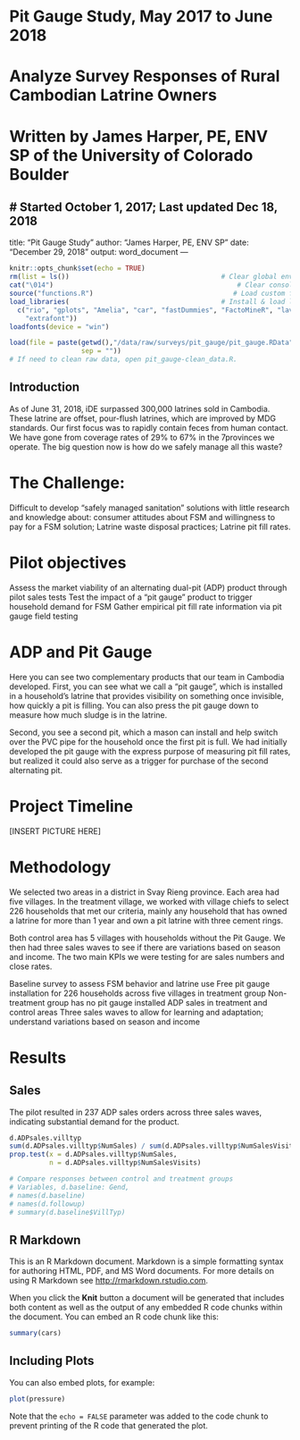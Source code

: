 # Pit Gauge Study, May 2017 to June 2018
# Analyze Survey Responses of Rural Cambodian Latrine Owners
# Written by James Harper, PE, ENV SP of the University of Colorado Boulder
# Started October 1, 2017; Last updated Dec 18, 2018
---
title: "Pit Gauge Study"
author: "James Harper, PE, ENV SP"
date: "December 29, 2018"
output: word_document
---

```r
knitr::opts_chunk$set(echo = TRUE)
rm(list = ls())                                      # Clear global environment
cat("\014")                                              # Clear console window
source("functions.R")                                   # Load custom functions
load_libraries(                                      # Install & load libraries
  c("rio", "gplots", "Amelia", "car", "fastDummies", "FactoMineR", "lavaan",
    "extrafont"))
loadfonts(device = "win")
```
```r
load(file = paste(getwd(),"/data/raw/surveys/pit_gauge/pit_gauge.RData",
                  sep = ""))
# If need to clean raw data, open pit_gauge-clean_data.R.
```

## Introduction

As of June 31, 2018, iDE surpassed 300,000 latrines sold in Cambodia. These latrine are offset, pour-flush latrines, which are improved by MDG standards. Our first focus was to rapidly contain feces from human contact. We have gone from coverage rates of 29% to 67% in the 7provinces we operate. The big question now is how do we safely manage all this waste?

# The Challenge:
Difficult to develop “safely managed sanitation” solutions with little research and knowledge about:
consumer attitudes about FSM and willingness to pay for a FSM solution;
Latrine waste disposal practices;
Latrine pit fill rates.

# Pilot objectives
Assess the market viability of an alternating dual-pit (ADP) product through pilot sales tests
Test the impact of a “pit gauge” product to trigger household demand for FSM
Gather empirical pit fill rate information via pit gauge field testing

# ADP and Pit Gauge

Here you can see two complementary products that our team in Cambodia developed. First, you can see what we call a “pit gauge”, which is installed in a household’s latrine that provides visibility on something once invisible, how quickly a pit is filling. You can also press the pit gauge down to measure how much sludge is in the latrine.

Second, you see a second pit, which a mason can install and help switch over the PVC pipe for the household once the first pit is full. We had initially developed the pit gauge with the express purpose of measuring pit fill rates, but realized it could also serve as a trigger for purchase of the second alternating pit.

# Project Timeline

[INSERT PICTURE HERE]

# Methodology

We selected two areas in a district in Svay Rieng province. Each area had five villages. In the treatment village, we worked with village chiefs to select 226 households that met our criteria, mainly any household that has owned a latrine for more than 1 year and own a pit latrine with three cement rings.

Both control area has 5 villages with households without the Pit Gauge. We then had three sales waves to see if there are variations based on season and income. The two main KPIs we were testing for are sales numbers and close rates. 

Baseline survey to assess FSM behavior and latrine use
Free pit gauge installation for 226 households across five villages in treatment group
Non-treatment group has no pit gauge installed
ADP sales in treatment and control areas
Three sales waves to allow for learning and adaptation; understand variations based on season and income

# Results

## Sales

The pilot resulted in 237 ADP sales orders across three sales waves, indicating substantial demand for the product.


```r
d.ADPsales.villtyp
sum(d.ADPsales.villtyp$NumSales) / sum(d.ADPsales.villtyp$NumSalesVisits)
prop.test(x = d.ADPsales.villtyp$NumSales,
          n = d.ADPsales.villtyp$NumSalesVisits)
```



```r
# Compare responses between control and treatment groups
# Variables, d.baseline: Gend, 
# names(d.baseline)
# names(d.followup)
# summary(d.baseline$VillTyp)
```

## R Markdown

This is an R Markdown document. Markdown is a simple formatting syntax for authoring HTML, PDF, and MS Word documents. For more details on using R Markdown see <http://rmarkdown.rstudio.com>.

When you click the **Knit** button a document will be generated that includes both content as well as the output of any embedded R code chunks within the document. You can embed an R code chunk like this:

```r
summary(cars)
```

## Including Plots

You can also embed plots, for example:

```r
plot(pressure)
```

Note that the `echo = FALSE` parameter was added to the code chunk to prevent printing of the R code that generated the plot.
